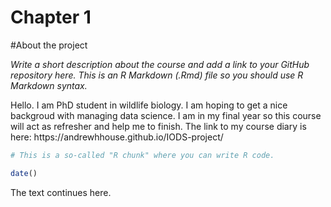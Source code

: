 
# Chapter 1 
#About the project

*Write a short description about the course and add a link to your GitHub repository here. This is an R Markdown (.Rmd) file so you should use R Markdown syntax.*

Hello. I am PhD student in wildlife biology. I am hoping to get a nice backgroud with managing data science. I am in my final year so this course will act as refresher and help me to finish. The link to my course diary is here: https://andrewhhouse.github.io/IODS-project/

```r
# This is a so-called "R chunk" where you can write R code.

date()

```
The text continues here.
